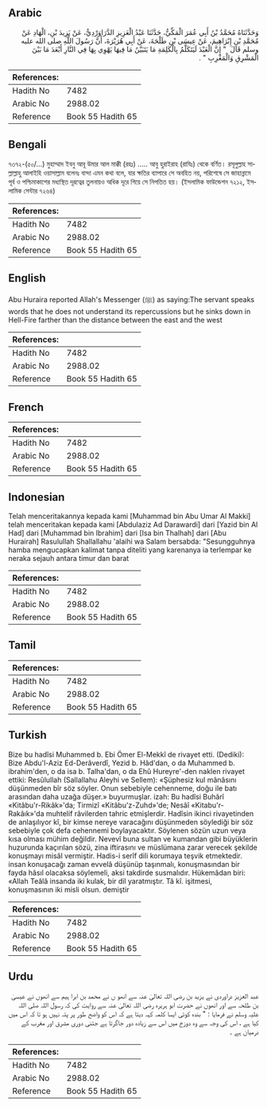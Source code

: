 ## Arabic


<div dir="rtl" lang="ar" style={{fontSize:'larger',backgroundColor:'#f8f9fa',padding:20}}>
وَحَدَّثَنَاهُ مُحَمَّدُ بْنُ أَبِي عُمَرَ الْمَكِّيُّ، حَدَّثَنَا عَبْدُ الْعَزِيزِ الدَّرَاوَرْدِيُّ، عَنْ يَزِيدَ بْنِ، الْهَادِ عَنْ مُحَمَّدِ بْنِ إِبْرَاهِيمَ، عَنْ عِيسَى بْنِ طَلْحَةَ، عَنْ أَبِي هُرَيْرَةَ، أَنَّ رَسُولَ اللَّهِ صلى الله عليه وسلم قَالَ ‏ "‏ إِنَّ الْعَبْدَ لَيَتَكَلَّمُ بِالْكَلِمَةِ مَا يَتَبَيَّنُ مَا فِيهَا يَهْوِي بِهَا فِي النَّارِ أَبْعَدَ مَا بَيْنَ الْمَشْرِقِ وَالْمَغْرِبِ ‏"‏ ‏.‏
</div>
<div style={{backgroundColor:'#f8f9fa',padding:20, marginBottom: 10}}><table> <thead> <tr> <th>References:</th> <th></th> </tr> </thead> <tbody><tr><td>Hadith No</td><td>7482</td></tr><tr><td>Arabic No</td><td>2988.02</td></tr><tr><td>Reference</td><td>Book 55 Hadith 65</td></tr></tbody></table></div>

## Bengali


<div dir="ltr" lang="bn" style={{fontSize:'larger',backgroundColor:'#f8f9fa',padding:20}}>
৭৩৭২-(৫০/...) মুহাম্মাদ ইবনু আবূ উমার আল মাক্কী (রহঃ) ..... আবু হুরাইরাহ (রাযিঃ) থেকে বর্ণিত। রসূলুল্লাহ সাল্লাল্লাহু আলাইহি ওয়াসাল্লাম বলেনঃ বান্দা এমন কথা বলে, যার ক্ষতির ব্যাপারে সে অবহিত নয়, পরিশেষে সে জাহান্নামে পূর্ব ও পশ্চিমাকাশের মধ্যস্থিত দূরত্বের তুলনায়ও অধিক দূরে গিয়ে সে নিপতিত হয়। (ইসলামিক ফাউন্ডেশন ৭২১২, ইসলামিক সেন্টার ৭২৬৪)
</div>
<div style={{backgroundColor:'#f8f9fa',padding:20, marginBottom: 10}}><table> <thead> <tr> <th>References:</th> <th></th> </tr> </thead> <tbody><tr><td>Hadith No</td><td>7482</td></tr><tr><td>Arabic No</td><td>2988.02</td></tr><tr><td>Reference</td><td>Book 55 Hadith 65</td></tr></tbody></table></div>

## English


<div dir="ltr" lang="en" style={{fontSize:'larger',backgroundColor:'#f8f9fa',padding:20}}>
Abu Huraira reported Allah's Messenger (ﷺ) as saying:The servant speaks words that he does not understand its repercussions but he sinks down in Hell-Fire farther than the distance between the east and the west
</div>
<div style={{backgroundColor:'#f8f9fa',padding:20, marginBottom: 10}}><table> <thead> <tr> <th>References:</th> <th></th> </tr> </thead> <tbody><tr><td>Hadith No</td><td>7482</td></tr><tr><td>Arabic No</td><td>2988.02</td></tr><tr><td>Reference</td><td>Book 55 Hadith 65</td></tr></tbody></table></div>

## French


<div dir="ltr" lang="fr" style={{fontSize:'larger',backgroundColor:'#f8f9fa',padding:20}}>

</div>
<div style={{backgroundColor:'#f8f9fa',padding:20, marginBottom: 10}}><table> <thead> <tr> <th>References:</th> <th></th> </tr> </thead> <tbody><tr><td>Hadith No</td><td>7482</td></tr><tr><td>Arabic No</td><td>2988.02</td></tr><tr><td>Reference</td><td>Book 55 Hadith 65</td></tr></tbody></table></div>

## Indonesian


<div dir="ltr" lang="id" style={{fontSize:'larger',backgroundColor:'#f8f9fa',padding:20}}>
Telah menceritakannya kepada kami [Muhammad bin Abu Umar Al Makki] telah menceritakan kepada kami [Abdulaziz Ad Darawardi] dari [Yazid bin Al Had] dari [Muhammad bin Ibrahim] dari [Isa bin Thalhah] dari [Abu Hurairah] Rasulullah Shallallahu 'alaihi wa Salam bersabda: "Sesungguhnya hamba mengucapkan kalimat tanpa diteliti yang karenanya ia terlempar ke neraka sejauh antara timur dan barat
</div>
<div style={{backgroundColor:'#f8f9fa',padding:20, marginBottom: 10}}><table> <thead> <tr> <th>References:</th> <th></th> </tr> </thead> <tbody><tr><td>Hadith No</td><td>7482</td></tr><tr><td>Arabic No</td><td>2988.02</td></tr><tr><td>Reference</td><td>Book 55 Hadith 65</td></tr></tbody></table></div>

## Tamil


<div dir="ltr" lang="ta" style={{fontSize:'larger',backgroundColor:'#f8f9fa',padding:20}}>

</div>
<div style={{backgroundColor:'#f8f9fa',padding:20, marginBottom: 10}}><table> <thead> <tr> <th>References:</th> <th></th> </tr> </thead> <tbody><tr><td>Hadith No</td><td>7482</td></tr><tr><td>Arabic No</td><td>2988.02</td></tr><tr><td>Reference</td><td>Book 55 Hadith 65</td></tr></tbody></table></div>

## Turkish


<div dir="ltr" lang="tr" style={{fontSize:'larger',backgroundColor:'#f8f9fa',padding:20}}>
Bize bu hadîsi Muhammed b. Ebi Ömer El-Mekkî de rivayet etti. (Dediki): Bize Abdu'l-Aziz Ed-Derâverdî, Yezid b. Hâd'dan, o da Muhammed b. ibrahim'den, o da isa b. Talha'dan, o da Ehû Hureyre'-den naklen rivayet ettiki: Resûlullah (Sallallahu Aleyhi ve Sellem): «Şüphesiz kul mânâsını düşünmeden bîr söz söyler. Onun sebebiyle cehenneme, doğu ile batı arasından daha uzağa düşer.» buyurmuşlar. izah: Bu hadîsi Buhârî «Kitâbu'r-Rikâk»'da; Tirmizî «Kitâbu'z-Zuhd»'de; Nesâî «Kitabu'r-Rakâık»'da muhtelif râvilerden tahric etmişlerdir. Hadîsin ikinci rivayetinden de anlaşılıyor kî, bir kimse nereye varacağını düşünmeden söylediği bir söz sebebiyle çok defa cehennemi boylayacaktır. Söylenen sözün uzun veya kısa olması mühim değildir. Nevevî buna sultan ve kumandan gibi büyüklerin huzurunda kaçırılan sözü, zina iftirasını ve müslümana zarar verecek şekilde konuşmayı misâl vermiştir. Hadis-i serîf dili korumaya teşvik etmektedir. insan konuşacağı zaman evvelâ düşünüp taşınmalı, konuşmasından bir fayda hâsıl olacaksa söylemeli, aksi takdirde susmalıdır. Hükemâdan biri: «Allah Teâlâ insanda iki kulak, bir dil yaratmıştır. Tâ kî. işitmesi, konuşmasının iki misli olsun. demiştir
</div>
<div style={{backgroundColor:'#f8f9fa',padding:20, marginBottom: 10}}><table> <thead> <tr> <th>References:</th> <th></th> </tr> </thead> <tbody><tr><td>Hadith No</td><td>7482</td></tr><tr><td>Arabic No</td><td>2988.02</td></tr><tr><td>Reference</td><td>Book 55 Hadith 65</td></tr></tbody></table></div>

## Urdu


<div dir="rtl" lang="ur" style={{fontSize:'larger',backgroundColor:'#f8f9fa',padding:20}}>
عبد العزیز دراوردی نے یزید بن رضی اللہ تعالیٰ عنہ سے انھو ں نے محمد بن ابرا ہیم سے انھوں نے عیسیٰ بن طلحہ سے اور انھوں نے حضرت ابو ہریرہ رضی اللہ تعالیٰ عنہ سے روایت کی کہ رسول اللہ صلی اللہ علیہ وسلم نے فرمایا : " بندہ کوئی ایسا کلمہ کہہ دیتا ہے کہ اس کو واضح طور پر پتہ نہیں ہو تا کہ اس میں کیا ہے ، اس کی وجہ سے وہ دوزخ میں اس سے زیادہ دور جاگرتا ہے جتنی دوری مشرق اور مغرب کے درمیان ہے ۔
</div>
<div style={{backgroundColor:'#f8f9fa',padding:20, marginBottom: 10}}><table> <thead> <tr> <th>References:</th> <th></th> </tr> </thead> <tbody><tr><td>Hadith No</td><td>7482</td></tr><tr><td>Arabic No</td><td>2988.02</td></tr><tr><td>Reference</td><td>Book 55 Hadith 65</td></tr></tbody></table></div>